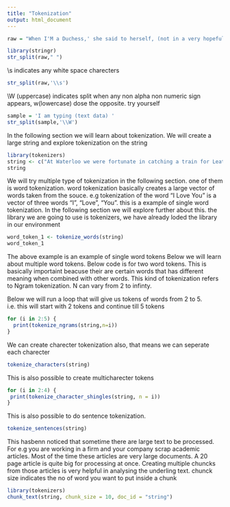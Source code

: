 ---
title: "Tokenization"
output: html_document
---

```{r}
raw = "When I'M a Duchess,' she said to herself, (not in a very hopeful tone... though), 'I won't have any pepper in my kitchen AT ALL. Soup does very... well without--Maybe it's always pepper that makes people hot-tempered,'.."

library(stringr)
str_split(raw," ")

```
\\s indicates any white space charecters
```{r}
str_split(raw,'\\s')

```
\\W (uppercase) indicates split when any non alpha non numeric sign appears, w(lowercase) dose the opposite. try yourself
```{r}
sample = 'I am typing (text data) '
str_split(sample,'\\W')

```
In the following section we will learn about tokenization. We will create a large string and explore tokenization on the string
```{r}

library(tokenizers)
string <- c("At Waterloo we were fortunate in catching a train for Leatherhead, where we hired a trap at the station inn and drove for four or five miles through the lovely Surrey lanes. It was a perfect day, with a bright sun and a few fleecy clouds in the heavens. The trees and wayside hedges were just throwing out their first green shoots, and the air was full of the pleasant smell of the moist earth. To me at least there was a strange contrast between the sweet promise of the spring and this" )
string
```
We will try multiple type of tokenization in the following section. one of them is word tokenization. word tokenization basically creates a large 
vector of words taken from the souce. e.g tokenization of the word "I Love You" is a vector of three words "I", "Love", "You". this is a example of single word tokenization. In the following section we will explore further about this. the library we are going to use is tokenizers, we have already loded the library in our environment
```{r}
word_token_1 <- tokenize_words(string)
word_token_1

```
The above example is an example of single word tokens
Below we will learn about multiple word tokens. Below code is for two word tokens. This is basically importaint beacuse their are 
certain words that has different meaning when combined with other words. This kind of tokenization refers to Ngram tokenization. N can vary from 2 to infinty.

Below we will run a loop that will give us tokens of words from 2 to 5. i.e. this will start with 2 tokens and continue till 5 tokens
```{r}
for (i in 2:5) {
  print(tokenize_ngrams(string,n=i))
}

```
We can create charecter tokenization also, that means we can seperate each charecter
```{r}
tokenize_characters(string)

```
This is also possible to create multicharecter tokens
```{r}
for (i in 2:4) {
 print(tokenize_character_shingles(string, n = i)) 
}
```
This is also possible to do sentence tokenization.
```{r}
tokenize_sentences(string)
```
This hasbenn noticed that sometime there are large text to be processed. For e.g you are working in a firm and your company scrap academic articles. Most of the time these articles are very large documents. A 20 page article is quite big for processing at once. Creating multiple chuncks from those articles is very helpful in analysing the underling text. chunck size indicates the no of word you want to put inside a chunk
```{r}
library(tokenizers)
chunk_text(string, chunk_size = 10, doc_id = "string")

```